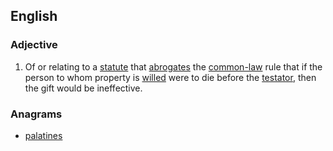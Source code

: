 ==English==

===Adjective===
{{wikipedia}}
{{en-adj|head=[[anti-]][[lapse]]|-}}
# {{legal}} Of or relating to a [[statute]] that [[abrogate]]s the [[common-law]] rule that if the person to whom property is [[will#Verb|will]]ed were to die before the [[testator]], then the gift would be ineffective.

===Anagrams===
* [[palatines#English|palatines]]
